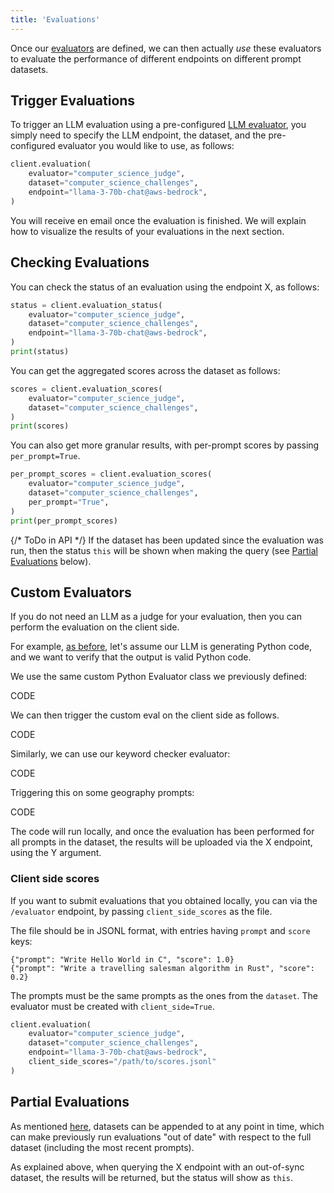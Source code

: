 ```yaml
---
title: 'Evaluations'
---
```


Once our [evaluators](evaluators) are defined, we can then actually *use* these evaluators to
evaluate the performance of different endpoints on different prompt datasets.

## Trigger Evaluations

To trigger an LLM evaluation using a pre-configured [LLM evaluator](), you simply need
to specify the LLM endpoint, the dataset, and the pre-configured evaluator you would like to
use, as follows:

```python
client.evaluation(
    evaluator="computer_science_judge",
    dataset="computer_science_challenges",
    endpoint="llama-3-70b-chat@aws-bedrock",
)
```

You will receive en email once the evaluation is finished.
We will explain how to visualize the results of your evaluations in the next section.

## Checking Evaluations

You can check the status of an evaluation using the endpoint X, as follows:

```python
status = client.evaluation_status(
    evaluator="computer_science_judge",
    dataset="computer_science_challenges",
    endpoint="llama-3-70b-chat@aws-bedrock",
)
print(status)
```

You can get the aggregated scores across the dataset as follows:

```python
scores = client.evaluation_scores(
    evaluator="computer_science_judge",
    dataset="computer_science_challenges",
)
print(scores)
```

You can also get more granular results, with per-prompt scores by passing `per_prompt=True`.

```python
per_prompt_scores = client.evaluation_scores(
    evaluator="computer_science_judge",
    dataset="computer_science_challenges",
    per_prompt="True",
)
print(per_prompt_scores)
```

{/* ToDo in API */}
If the dataset has been updated since the evaluation was run, then the status `this`
will be shown when making the query (see [Partial Evaluations]() below).

## Custom Evaluators

If you do not need an LLM as a judge for your evaluation,
then you can perform the evaluation on the client side.

For example, [as before](), let's assume our LLM is generating Python code,
and we want to verify that the output is valid Python code.

We use the same custom Python Evaluator class we previously defined:

CODE

We can then trigger the custom eval on the client side as follows.

CODE

Similarly, we can use our keyword checker evaluator:

CODE

Triggering this on some geography prompts:

CODE

The code will run locally, and once the evaluation has been performed for all prompts
in the dataset, the results will be uploaded via the X endpoint, using the Y argument.

### Client side scores

If you want to submit evaluations that you obtained locally, you can via the `/evaluator` endpoint, by passing
`client_side_scores` as the file.

The file should be in JSONL format, with entries having `prompt` and `score` keys:

```
{"prompt": "Write Hello World in C", "score": 1.0}
{"prompt": "Write a travelling salesman algorithm in Rust", "score": 0.2}
```
The prompts must be the same prompts as the ones from the `dataset`.
The evaluator must be created with `client_side=True`.

```python
client.evaluation(
    evaluator="computer_science_judge",
    dataset="computer_science_challenges",
    endpoint="llama-3-70b-chat@aws-bedrock",
    client_side_scores="/path/to/scores.jsonl"
)
```

## Partial Evaluations

As mentioned [here](), datasets can be appended to at any point in time, which can make
previously run evaluations "out of date" with respect to the full dataset
(including the most recent prompts).

As explained above, when querying the X endpoint with an out-of-sync dataset,
the results will be returned, but the status will show as `this`.